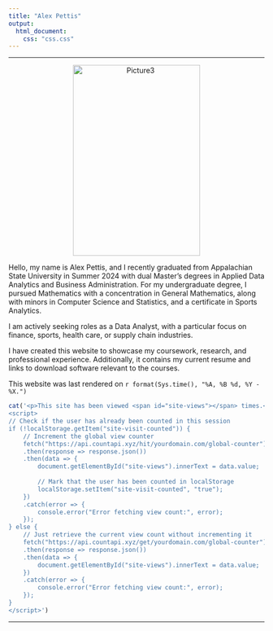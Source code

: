 ```yaml
---
title: "Alex Pettis"
output:
  html_document:
    css: "css.css"
---
```


<hr>

<center>
<p><img src="./Pictures/Picture3.jpg" alt="Picture3" align="center" hspace="20" style="width:250px;height:375px;"></p>
</center>

Hello, my name is Alex Pettis, and I recently graduated from Appalachian State University in Summer 2024 with dual Master’s degrees in Applied Data Analytics and Business Administration. For my undergraduate degree, I pursued Mathematics with a concentration in General Mathematics, along with minors in Computer Science and Statistics, and a certificate in Sports Analytics.

I am actively seeking roles as a Data Analyst, with a particular focus on finance, sports, health care, or supply chain industries.

I have created this website to showcase my coursework, research, and professional experience. Additionally, it contains my current resume and links to download software relevant to the courses.


This website was last rendered on `r format(Sys.time(), "%A, %B %d, %Y - %X.")`

```r
cat('<p>This site has been viewed <span id="site-views"></span> times.</p>
<script>
// Check if the user has already been counted in this session
if (!localStorage.getItem("site-visit-counted")) {
    // Increment the global view counter
    fetch("https://api.countapi.xyz/hit/yourdomain.com/global-counter")
    .then(response => response.json())
    .then(data => {
        document.getElementById("site-views").innerText = data.value;
        
        // Mark that the user has been counted in localStorage
        localStorage.setItem("site-visit-counted", "true");
    })
    .catch(error => {
        console.error("Error fetching view count:", error);
    });
} else {
    // Just retrieve the current view count without incrementing it
    fetch("https://api.countapi.xyz/get/yourdomain.com/global-counter")
    .then(response => response.json())
    .then(data => {
        document.getElementById("site-views").innerText = data.value;
    })
    .catch(error => {
        console.error("Error fetching view count:", error);
    });
}
</script>')
```

<hr>

